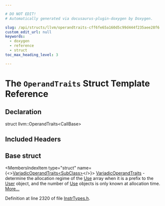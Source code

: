 ```yaml
---

# DO NOT EDIT!
# Automatically generated via docusaurus-plugin-doxygen by Doxygen.

slug: /api/structs/llvm/operandtraits-cff6fe65a160d5c99d444f235aee28f6
custom_edit_url: null
keywords:
  - doxygen
  - reference
  - struct
toc_max_heading_level: 3

---
```





# The `OperandTraits` Struct Template Reference

<DoxygenPage pluginConfig={pluginConfig}>



## Declaration

<CodeBlock>struct llvm::OperandTraits&lt;CallBase&gt;</CodeBlock>

## Included Headers

<IncludesList>
<IncludesListItem
  filePath="llvm/IR/InstrTypes.h"
  permalink="/docs/api/files/include/include/llvm/include/llvm/ir/instrtypes-h"
  isLocal="true" />
</IncludesList>

## Base struct

<MembersIndex>

<MembersIndexItem
  type="struct"
  name={<><a href="/docs/api/structs/llvm/variadicoperandtraits">VariadicOperandTraits&lt;SubClass&gt;</a></>}>
<a href="/docs/api/structs/llvm/variadicoperandtraits">VariadicOperandTraits</a> - determine the allocation regime of the <a href="/docs/api/classes/llvm/use">Use</a> array when it is a prefix to the <a href="/docs/api/classes/llvm/user">User</a> object, and the number of <a href="/docs/api/classes/llvm/use">Use</a> objects is only known at allocation time. <a href="/docs/api/structs/llvm/variadicoperandtraits/#details">More...</a>
</MembersIndexItem>

</MembersIndex>


Definition at line 2320 of file <a href="/docs/api/files/include/include/llvm/include/llvm/ir/instrtypes-h">InstrTypes.h</a>.

</DoxygenPage>
